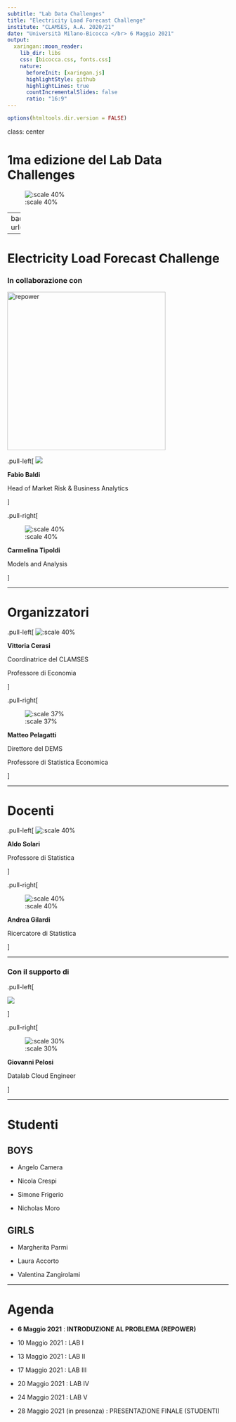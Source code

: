 ```yaml
---
subtitle: "Lab Data Challenges"
title: "Electricity Load Forecast Challenge"
institute: "CLAMSES, A.A. 2020/21"
date: "Università Milano-Bicocca </br> 6 Maggio 2021"
output:
  xaringan::moon_reader:
    lib_dir: libs
    css: [bicocca.css, fonts.css]
    nature:
      beforeInit: [xaringan.js]
      highlightStyle: github
      highlightLines: true
      countIncrementalSlides: false
      ratio: "16:9"
---
```


```r
options(htmltools.dir.version = FALSE)
```


class: center

# 1ma edizione del Lab Data Challenges

![:scale 40%](IMAGES/LDC.png)

---
background-size: 100%
background-image: url(https://media.giphy.com/media/H7ODVHu0kTVnfenNtk/giphy.gif)

---

# Electricity Load Forecast Challenge

### In collaborazione con

<img src="https://www.repower.com/media/456971/repower_1500px_it-0202.png" alt="repower" width="360" />

.pull-left[
![](IMAGES/fabio.png)

**Fabio Baldi**

Head of Market Risk & Business Analytics

]

.pull-right[

![:scale 40%](IMAGES/carmelina.png)

**Carmelina Tipoldi**

Models and Analysis 

]


---

# Organizzatori

.pull-left[
![:scale 40%](IMAGES/vittoria.png)

**Vittoria Cerasi**

Coordinatrice del CLAMSES

Professore di Economia

]

.pull-right[

![:scale 37%](IMAGES/matteo.png)

**Matteo Pelagatti**

Direttore del DEMS

Professore di Statistica Economica 

]

---

# Docenti

.pull-left[
![:scale 40%](IMAGES/aldo.png)

**Aldo Solari**

Professore di Statistica

]

.pull-right[

![:scale 40%](IMAGES/andrea.png)

**Andrea Gilardi**

Ricercatore di Statistica

]

---

### Con il supporto di 


.pull-left[

![](IMAGES/datalab.png)

]

.pull-right[

![:scale 30%](IMAGES/giovanni.png)

**Giovanni Pelosi**

Datalab Cloud Engineer

]

---

# Studenti


## BOYS

* Angelo Camera 

* Nicola Crespi

* Simone Frigerio 

* Nicholas Moro 

## GIRLS

* Margherita Parmi 

* Laura Accorto 

* Valentina Zangirolami

---

# Agenda 


* **6 Maggio 2021** : **INTRODUZIONE AL PROBLEMA (REPOWER)**

* 10 Maggio 2021 : LAB I

* 13 Maggio 2021 : LAB II 

* 17 Maggio 2021 : LAB III  

* 20 Maggio 2021 : LAB IV  

* 24 Maggio 2021 : LAB V  

* 28 Maggio 2021 (in presenza) : PRESENTAZIONE FINALE (STUDENTI)

